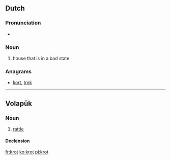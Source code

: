 ==Dutch==

===Pronunciation===
* {{rhymes|ɔt|lang=nl}}

===Noun===
{{nl-noun|g}}
# house that is in a bad state

===Anagrams===
* [[kort#Dutch|kort]], [[trok#Dutch|trok]]

----

==Volapük==

===Noun===
{{vo-noun}}

# [[rattle]]

====Declension====
{{vo-decl-noun}}

[[fr:krot]]
[[ko:krot]]
[[pl:krot]]